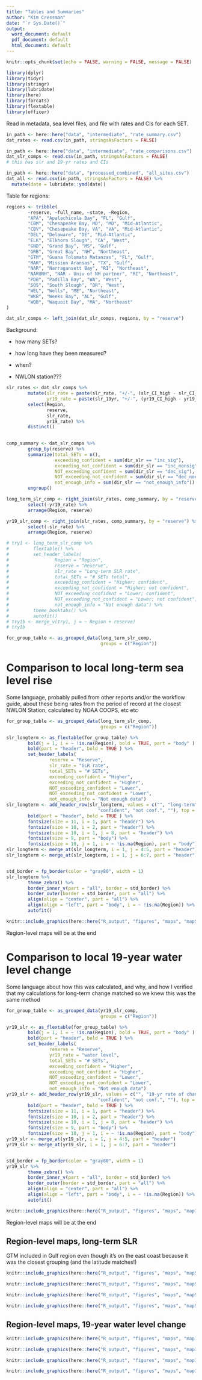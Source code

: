 ```yaml
---
title: "Tables and Summaries"
author: "Kim Cressman"
date: "`r Sys.Date()`"
output:
  word_document: default
  pdf_document: default
  html_document: default
---
```


```r
knitr::opts_chunk$set(echo = FALSE, warning = FALSE, message = FALSE)
```

```r
library(dplyr)
library(tidyr)
library(stringr)
library(lubridate)
library(here)
library(forcats)
library(flextable)
library(officer)
```


Read in metadata, sea level files, and file with rates and CIs for each SET.  

```r
in_path <- here::here("data", "intermediate", "rate_summary.csv")
dat_rates <- read.csv(in_path, stringsAsFactors = FALSE)

in_path <- here::here("data", "intermediate", "rate_comparisons.csv")
dat_slr_comps <- read.csv(in_path, stringsAsFactors = FALSE)
# this has slr and 19-yr rates and CIs

in_path <- here::here("data", "processed_combined", "all_sites.csv")
dat_all <- read.csv(in_path, stringsAsFactors = FALSE) %>% 
  mutate(date = lubridate::ymd(date))
```

Table for regions:  

```r
regions <- tribble(
        ~reserve, ~full_name, ~state, ~Region,
        "APA", "Apalachicola Bay", "FL", "Gulf",
        "CBM", "Chesapeake Bay, MD", "MD", "Mid-Atlantic",
        "CBV", "Chesapeake Bay, VA", "VA", "Mid-Atlantic",
        "DEL", "Delaware", "DE", "Mid-Atlantic",
        "ELK", "Elkhorn Slough", "CA", "West",
        "GND", "Grand Bay", "MS", "Gulf",
        "GRB", "Great Bay", "NH", "Northeast",
        "GTM", "Guana Tolomato Matanzas", "FL", "Gulf",
        "MAR", "Mission Aransas", "TX", "Gulf",
        "NAR", "Narragansett Bay", "RI", "Northeast",
        "NARUNH", "NAR - Univ of NH partner", "RI", "Northeast",
        "PDB", "Padilla Bay", "WA", "West",
        "SOS", "South Slough", "OR", "West",
        "WEL", "Wells", "ME", "Northeast",
        "WKB", "Weeks Bay", "AL", "Gulf",
        "WQB", "Waquoit Bay", "MA", "Northeast"
)

dat_slr_comps <- left_join(dat_slr_comps, regions, by = "reserve")
```

Background:  

-  how many SETs?  
-  how long have they been measured?  
-  when?  

-  NWLON station???  


```r
slr_rates <- dat_slr_comps %>% 
        mutate(slr_rate = paste(slr_rate, "+/-", (slr_CI_high - slr_CI_low)/2),
               yr19_rate = paste(slr_19yr, "+/-", (yr19_CI_high - yr19_CI_low)/2)) %>% 
        select(Region,
               reserve, 
               slr_rate, 
               yr19_rate) %>% 
        distinct() 
        

comp_summary <- dat_slr_comps %>% 
        group_by(reserve) %>% 
        summarize(total_SETs = n(),
                  exceeding_confident = sum(dir_slr == "inc_sig"),
                  exceeding_not_confident = sum(dir_slr == "inc_nonsig"),
                  NOT_exceeding_confident = sum(dir_slr == "dec_sig"),
                  NOT_exceeding_not_confident = sum(dir_slr == "dec_nonsig"),
                  not_enough_info = sum(dir_slr == "not_enough_info")) %>%
        ungroup()

long_term_slr_comp <- right_join(slr_rates, comp_summary, by = "reserve") %>% 
        select(-yr19_rate) %>% 
        arrange(Region, reserve)

yr19_slr_comp <- right_join(slr_rates, comp_summary, by = "reserve") %>% 
        select(-slr_rate) %>% 
        arrange(Region, reserve)
```


```r
# try1 <- long_term_slr_comp %>% 
#         flextable() %>% 
#         set_header_labels(
#                 Region = "Region",
#                 reserve = "Reserve",
#                 slr_rate = "Long-term SLR rate",
#                 total_SETs = "# SETs total",
#                 exceeding_confident = "Higher; confident",
#                 exceeding_not_confident = "Higher; not confident",
#                 NOT_exceeding_confident = "Lower; confident",
#                 NOT_exceeding_not_confident = "Lower; not confident",
#                 not_enough_info = "Not enough data") %>% 
#         theme_booktabs() %>% 
#         autofit()
# try1b <- merge_v(try1, j = ~ Region + reserve)
# try1b
```

```r
for_group_table <- as_grouped_data(long_term_slr_comp,
                                   groups = c("Region"))
```

# Comparison to local long-term sea level rise  

Some language, probably pulled from other reports and/or the workflow guide, about these being rates from the period of record at the closest NWLON Station, calculated by NOAA COOPS, etc etc


```r
for_group_table <- as_grouped_data(long_term_slr_comp,
                                   groups = c("Region"))
```

```r
slr_longterm <- as_flextable(for_group_table) %>% 
        bold(j = 1, i = ~ !is.na(Region), bold = TRUE, part = "body" ) %>% 
        bold(part = "header", bold = TRUE ) %>% 
        set_header_labels(
                reserve = "Reserve",
                slr_rate = "SLR rate",
                total_SETs = "# SETs",
                exceeding_confident = "Higher",
                exceeding_not_confident = "Higher",
                NOT_exceeding_confident = "Lower",
                NOT_exceeding_not_confident = "Lower",
                not_enough_info = "Not enough data")
slr_longterm <- add_header_row(slr_longterm, values = c("", "long-term", "total", "confident", "not conf.",
                                  "confident", "not conf.", ""), top = FALSE) %>% 
        bold(part = "header", bold = TRUE ) %>% 
        fontsize(size = 11, i = 1, part = "header") %>%
        fontsize(size = 10, i = 2, part = "header") %>% 
        fontsize(size = 10, i = 1, j = 8, part = "header") %>% 
        fontsize(size = 9, part = "body") %>% 
        fontsize(size = 10, j = 1, i = ~ !is.na(Region), part = "body")
slr_longterm <- merge_at(slr_longterm, i = 1, j = 4:5, part = "header")
slr_longterm <- merge_at(slr_longterm, i = 1, j = 6:7, part = "header")


std_border = fp_border(color = "gray80", width = 1)
slr_longterm %>% 
        theme_zebra() %>% 
        border_inner_v(part = "all", border = std_border) %>% 
        border_outer(border = std_border, part = "all") %>% 
        align(align = "center", part = "all") %>% 
        align(align = "left", part = "body", i = ~ !is.na(Region)) %>% 
        autofit()
```

```r
knitr::include_graphics(here::here("R_output", "figures", "maps", "mapSLR_all.png"))
```

Region-level maps will be at the end  


# Comparison to local 19-year water level change  

Some language about how this was calculated, and why, and how I verified that my calculations for long-term change matched so we knew this was the same method

```r
for_group_table <- as_grouped_data(yr19_slr_comp,
                                   groups = c("Region"))
```

```r
yr19_slr <- as_flextable(for_group_table) %>% 
        bold(j = 1, i = ~ !is.na(Region), bold = TRUE, part = "body" ) %>% 
        bold(part = "header", bold = TRUE ) %>% 
        set_header_labels(
                reserve = "Reserve",
                yr19_rate = "water level",
                total_SETs = "# SETs",
                exceeding_confident = "Higher",
                exceeding_not_confident = "Higher",
                NOT_exceeding_confident = "Lower",
                NOT_exceeding_not_confident = "Lower",
                not_enough_info = "Not enough data")
yr19_slr <- add_header_row(yr19_slr, values = c("", "19-yr rate of change", "total", "confident", "not conf.",
                                  "confident", "not conf.", ""), top = FALSE) %>% 
        bold(part = "header", bold = TRUE ) %>% 
        fontsize(size = 11, i = 1, part = "header") %>%
        fontsize(size = 10, i = 2, part = "header") %>% 
        fontsize(size = 10, i = 1, j = 8, part = "header") %>% 
        fontsize(size = 9, part = "body") %>% 
        fontsize(size = 10, j = 1, i = ~ !is.na(Region), part = "body")
yr19_slr <- merge_at(yr19_slr, i = 1, j = 4:5, part = "header")
yr19_slr <- merge_at(yr19_slr, i = 1, j = 6:7, part = "header")


std_border = fp_border(color = "gray80", width = 1)
yr19_slr %>% 
        theme_zebra() %>% 
        border_inner_v(part = "all", border = std_border) %>% 
        border_outer(border = std_border, part = "all") %>% 
        align(align = "center", part = "all") %>% 
        align(align = "left", part = "body", i = ~ !is.na(Region)) %>% 
        autofit()
```

```r
knitr::include_graphics(here::here("R_output", "figures", "maps", "map19yr_all.png"))
```

Region-level maps will be at the end  


## Region-level maps, long-term SLR  

GTM included in Gulf region even though it's on the east coast because it was the closest grouping (and the latitude matches!)  

```r
knitr::include_graphics(here::here("R_output", "figures", "maps", "mapSLR_gulf.png"))
```

```r
knitr::include_graphics(here::here("R_output", "figures", "maps", "mapSLR_midatl.png"))
```

```r
knitr::include_graphics(here::here("R_output", "figures", "maps", "mapSLR_ne.png"))
```

```r
knitr::include_graphics(here::here("R_output", "figures", "maps", "mapSLR_west.png"))
```


## Region-level maps, 19-year water level change  


```r
knitr::include_graphics(here::here("R_output", "figures", "maps", "map19yr_gulf.png"))
```

```r
knitr::include_graphics(here::here("R_output", "figures", "maps", "map19yr_midatl.png"))
```

```r
knitr::include_graphics(here::here("R_output", "figures", "maps", "map19yr_ne.png"))
```

```r
knitr::include_graphics(here::here("R_output", "figures", "maps", "map19yr_west.png"))
```